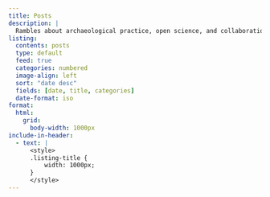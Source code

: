 ```yaml
---
title: Posts
description: |
  Rambles about archaeological practice, open science, and collaboration
listing: 
  contents: posts
  type: default
  feed: true
  categories: numbered
  image-align: left
  sort: "date desc"
  fields: [date, title, categories]
  date-format: iso
format: 
  html: 
    grid: 
      body-width: 1000px
include-in-header: 
  - text: |
      <style>
      .listing-title {
          width: 1000px;
      }
      </style>
---
```

